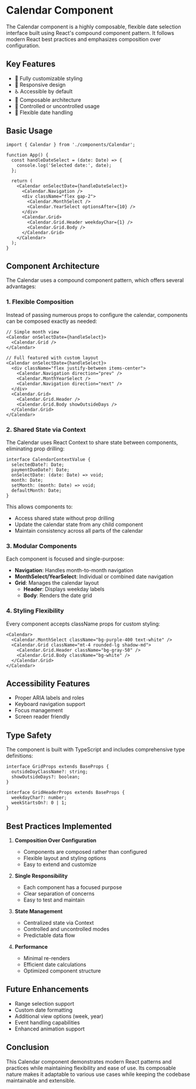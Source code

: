 # Calendar Component

The Calendar component is a highly composable, flexible date selection interface built using React's compound component pattern. It follows modern React best practices and emphasizes composition over configuration.

## Key Features

- 🎨 Fully customizable styling
- 📱 Responsive design
- ♿️ Accessible by default
- 🧩 Composable architecture
- 🔄 Controlled or uncontrolled usage
- 📅 Flexible date handling

## Basic Usage

```tsx
import { Calendar } from './components/Calendar';

function App() {
  const handleDateSelect = (date: Date) => {
    console.log('Selected date:', date);
  };

  return (
    <Calendar onSelectDate={handleDateSelect}>
      <Calendar.Navigation />
      <div className="flex gap-2">
        <Calendar.MonthSelect />
        <Calendar.YearSelect optionsAfter={10} />
      </div>
      <Calendar.Grid>
        <Calendar.Grid.Header weekdayChar={1} />
        <Calendar.Grid.Body />
      </Calendar.Grid>
    </Calendar>
  );
}
```

## Component Architecture

The Calendar uses a compound component pattern, which offers several advantages:

### 1. Flexible Composition

Instead of passing numerous props to configure the calendar, components can be composed exactly as needed:

```tsx
// Simple month view
<Calendar onSelectDate={handleSelect}>
  <Calendar.Grid />
</Calendar>

// Full featured with custom layout
<Calendar onSelectDate={handleSelect}>
  <div className="flex justify-between items-center">
    <Calendar.Navigation direction="prev" />
    <Calendar.MonthYearSelect />
    <Calendar.Navigation direction="next" />
  </div>
  <Calendar.Grid>
    <Calendar.Grid.Header />
    <Calendar.Grid.Body showOutsideDays />
  </Calendar.Grid>
</Calendar>
```

### 2. Shared State via Context

The Calendar uses React Context to share state between components, eliminating prop drilling:

```tsx
interface CalendarContextValue {
  selectedDate?: Date;
  paymentDueDate?: Date;
  onSelectDate: (date: Date) => void;
  month: Date;
  setMonth: (month: Date) => void;
  defaultMonth: Date;
}
```

This allows components to:
- Access shared state without prop drilling
- Update the calendar state from any child component
- Maintain consistency across all parts of the calendar

### 3. Modular Components

Each component is focused and single-purpose:

- **Navigation**: Handles month-to-month navigation
- **MonthSelect/YearSelect**: Individual or combined date navigation
- **Grid**: Manages the calendar layout
  - **Header**: Displays weekday labels
  - **Body**: Renders the date grid

### 4. Styling Flexibility

Every component accepts className props for custom styling:

```tsx
<Calendar>
  <Calendar.MonthSelect className="bg-purple-400 text-white" />
  <Calendar.Grid className="mt-4 rounded-lg shadow-md">
    <Calendar.Grid.Header className="bg-gray-50" />
    <Calendar.Grid.Body className="bg-white" />
  </Calendar.Grid>
</Calendar>
```

## Accessibility Features

- Proper ARIA labels and roles
- Keyboard navigation support
- Focus management
- Screen reader friendly

## Type Safety

The component is built with TypeScript and includes comprehensive type definitions:

```tsx
interface GridProps extends BaseProps {
  outsideDayClassName?: string;
  showOutsideDays?: boolean;
}

interface GridHeaderProps extends BaseProps {
  weekdayChar?: number;
  weekStartsOn?: 0 | 1;
}
```

## Best Practices Implemented

1. **Composition Over Configuration**
   - Components are composed rather than configured
   - Flexible layout and styling options
   - Easy to extend and customize

2. **Single Responsibility**
   - Each component has a focused purpose
   - Clear separation of concerns
   - Easy to test and maintain

3. **State Management**
   - Centralized state via Context
   - Controlled and uncontrolled modes
   - Predictable data flow

4. **Performance**
   - Minimal re-renders
   - Efficient date calculations
   - Optimized component structure

## Future Enhancements

- Range selection support
- Custom date formatting
- Additional view options (week, year)
- Event handling capabilities
- Enhanced animation support

## Conclusion

This Calendar component demonstrates modern React patterns and practices while maintaining flexibility and ease of use. Its composable nature makes it adaptable to various use cases while keeping the codebase maintainable and extensible. 